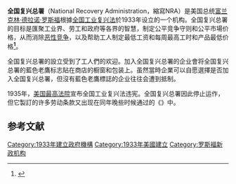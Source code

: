 {{Infobox government agency
|agency_name     = 全国复兴总署
|type            = 
|nativename      = 
|nativename_a    = 
|nativename_r    = 
|logo            = NRA member, we do our part.jpg
|logo_width      = 250px
|logo_caption    = 全国复兴总署的蓝色老鹰海报。許多企業會在自家的商店橱窗、包装和广告中貼有蓝色老鹰標誌以示支持。
|seal            = 
|seal_width      = 
|seal_caption    = 
|picture         = 
|picture_width   = 
|picture_caption = 
|formed          = 1933, 根據[[全国工业复兴法|全国工业复兴法]]
|preceding1      = 
|preceding2      = 
<!-- (etc.) -->
|dissolved       = 1935年5月27日, 根據{{link-en|谢克特家禽集团诉美国案|Schechter Poultry Corp. v. United States}}
|superseding     = 
|jurisdiction    = 
|headquarters    = 
|coordinates     =
|employees       = 
|budget          = 
|minister1_name  = 
|minister1_pfo   =
|minister2_name  =

|deputyminister1_pfo   = 
|deputyminister2_name  = 
|deputyminister2_pfo   = 
<!-- (etc.) -->
|chief1_name     = 
|chief1_position = 
|chief2_name     = 
|chief2_position = 
<!-- (etc.) -->
|agency_type     =
|parent_department = 
|parent_agency   = 
|child1_agency   = 
|child2_agency   = 
<!-- (etc.) -->
|keydocument1    =
<!-- (etc.) -->
|website         =  <!-- {{URL|example.com}} -->
|footnotes       = 
|map             = 
|map_width       = 
|map_caption     = ('''NRA''')
}}'''全国复兴总署'''（National Recovery Administration，縮寫NRA）是美国总统[[富兰克林·德拉诺·罗斯福|富兰克林·德拉诺·罗斯福]]根據[[全国工业复兴法|全国工业复兴法]]於1933年设立的一个机构。全国复兴总署的目标是匯聚工业界、劳工和政府等各界的智慧，制定公平竞争守则和公平市場价格，从而消除[[恶性竞争|恶性竞争]]，以及帮助工人制定最低工资和每周最高工时和产品最低价格'''<ref>{{Cite web|title=Archived copy|url=http://www.novelguide.com/a/discover/egd_02/egd_02_00388.html|accessdate=2011-07-05|archiveurl=https://web.archive.org/web/20120114164753/http://www.novelguide.com/a/discover/egd_02/egd_02_00388.html|archivedate=2012-01-14}}</ref>'''。

全国复兴总署的設立受到了工人們的欢迎。加入全国复兴总署的企业會将全国复兴总署的藍色老鷹标志貼在商店的橱窗和包装上。虽然當時企業可以自愿選擇是否加入全国复兴总署，但沒有藍色老鷹標誌的企业往往会遭到抵制。

1935年，[[美国最高法院|美国最高法院]]宣布全国工业复兴法违宪。全国复兴总署因此停止运作，但它製訂的许多劳动条款又出现在同年晚些时候通过的《{{le|全国劳工关系法|National Labor Relations Act of 1935}}》中。

==参考文献==
{{reflist}}

[[Category:1933年建立政府機構|Category:1933年建立政府機構]]
[[Category:1933年美國建立|Category:1933年美國建立]]
[[Category:罗斯福新政机构|Category:罗斯福新政机构]]